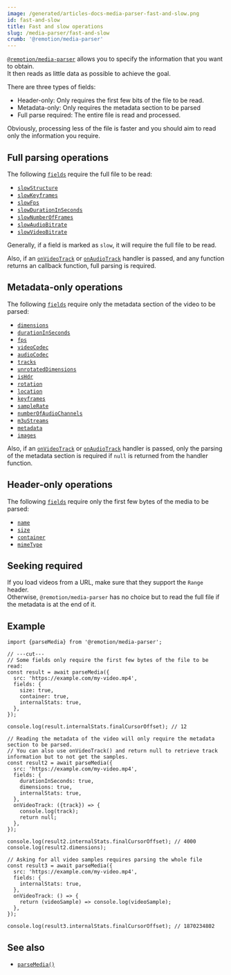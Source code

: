 ```yaml
---
image: /generated/articles-docs-media-parser-fast-and-slow.png
id: fast-and-slow
title: Fast and slow operations
slug: /media-parser/fast-and-slow
crumb: '@remotion/media-parser'
---
```


[`@remotion/media-parser`](/docs/media-parser) allows you to specify the information that you want to obtain.  
It then reads as little data as possible to achieve the goal.

There are three types of fields:

- Header-only: Only requires the first few bits of the file to be read.
- Metadata-only: Only requires the metadata section to be parsed
- Full parse required: The entire file is read and processed.

Obviously, processing less of the file is faster and you should aim to read only the information you require.

## Full parsing operations

The following [`fields`](/docs/media-parser#fields) require the full file to be read:

- [`slowStructure`](/docs/media-parser/fields#slowstructure)
- [`slowKeyframes`](/docs/media-parser/fields#slowkeyframes)
- [`slowFps`](/docs/media-parser/fields#slowfps)
- [`slowDurationInSeconds`](/docs/media-parser/fields#slowdurationinseconds)
- [`slowNumberOfFrames`](/docs/media-parser/fields#slownumberofframes)
- [`slowAudioBitrate`](/docs/media-parser/fields#slowaudiobitrate)
- [`slowVideoBitrate`](/docs/media-parser/fields#slowvideobitrate)

Generally, if a field is marked as `slow`, it will require the full file to be read.

Also, if an [`onVideoTrack`](/docs/media-parser/parse-media#onvideotrack) or [`onAudioTrack`](/docs/media-parser/parse-media#onvideotrack) handler is passed, and any function returns an callback function, full parsing is required.

## Metadata-only operations

The following [`fields`](/docs/media-parser/fields) require only the metadata section of the video to be parsed:

- [`dimensions`](/docs/media-parser/fields#dimensions)
- [`durationInSeconds`](/docs/media-parser/fields#durationinseconds)
- [`fps`](/docs/media-parser/fields#fps)
- [`videoCodec`](/docs/media-parser/fields#videocodec)
- [`audioCodec`](/docs/media-parser/fields#audiocodec)
- [`tracks`](/docs/media-parser/fields#tracks)
- [`unrotatedDimensions`](/docs/media-parser/fields#unrotateddimensions)
- [`isHdr`](/docs/media-parser/fields#ishdr)
- [`rotation`](/docs/media-parser/fields#rotation)
- [`location`](/docs/media-parser/fields#location)
- [`keyframes`](/docs/media-parser/fields#keyframes)
- [`sampleRate`](/docs/media-parser/fields#samplerate)
- [`numberOfAudioChannels`](/docs/media-parser/fields#numberofaudiochannels)
- [`m3uStreams`](/docs/media-parser/fields#m3ustreams)
- [`metadata`](/docs/media-parser/fields#metadata)
- [`images`](/docs/media-parser/fields#images)

Also, if an [`onVideoTrack`](/docs/media-parser/parse-media#onvideotrack) or [`onAudioTrack`](/docs/media-parser/parse-media#onvideotrack) handler is passed, only the parsing of the metadata section is required if `null` is returned from the handler function.

## Header-only operations

The following [`fields`](/docs/media-parser/parse-media#fields) require only the first few bytes of the media to be parsed:

- [`name`](/docs/media-parser/parse-media#name)
- [`size`](/docs/media-parser/parse-media#size)
- [`container`](/docs/media-parser/parse-media#container)
- [`mimeType`](/docs/media-parser/parse-media#mimetype)

## Seeking required

If you load videos from a URL, make sure that they support the `Range` header.  
Otherwise, `@remotion/media-parser` has no choice but to read the full file if the metadata is at the end of it.

## Example

```tsx twoslash title="Reading header only"
import {parseMedia} from '@remotion/media-parser';

// ---cut---
// Some fields only require the first few bytes of the file to be read:
const result = await parseMedia({
  src: 'https://example.com/my-video.mp4',
  fields: {
    size: true,
    container: true,
    internalStats: true,
  },
});

console.log(result.internalStats.finalCursorOffset); // 12

// Reading the metadata of the video will only require the metadata section to be parsed.
// You can also use onVideoTrack() and return null to retrieve track information but to not get the samples.
const result2 = await parseMedia({
  src: 'https://example.com/my-video.mp4',
  fields: {
    durationInSeconds: true,
    dimensions: true,
    internalStats: true,
  },
  onVideoTrack: ({track}) => {
    console.log(track);
    return null;
  },
});

console.log(result2.internalStats.finalCursorOffset); // 4000
console.log(result2.dimensions);

// Asking for all video samples requires parsing the whole file
const result3 = await parseMedia({
  src: 'https://example.com/my-video.mp4',
  fields: {
    internalStats: true,
  },
  onVideoTrack: () => {
    return (videoSample) => console.log(videoSample);
  },
});

console.log(result3.internalStats.finalCursorOffset); // 1870234802
```

## See also

- [`parseMedia()`](/docs/media-parser/parse-media)
